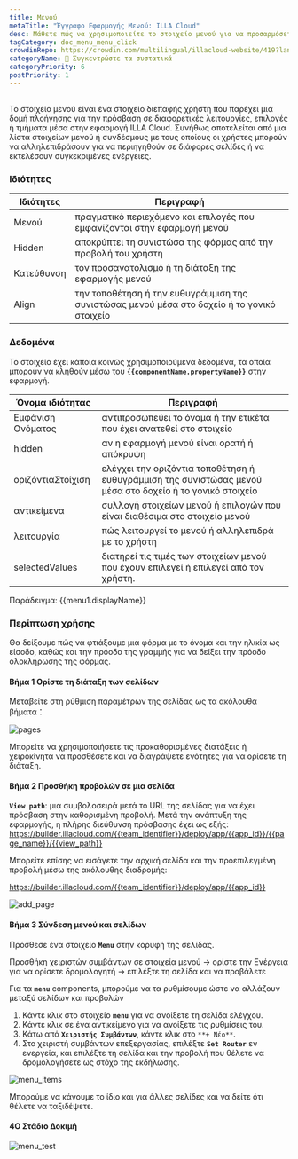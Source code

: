```yaml
---
title: Μενού
metaTitle: "Έγγραφο Εφαρμογής Μενού: ILLA Cloud"
desc: Μάθετε πώς να χρησιμοποιείτε το στοιχείο μενού για να προσαρμόσετε την εφαρμογή σας στο ILLA Cloud.
tagCategory: doc_menu_menu_click
crowdinRepo: https://crowdin.com/multilingual/illacloud-website/419?languages=el&filter=basic&value=0
categoryName: 🧬 Συγκεντρώστε τα συστατικά
categoryPriority: 6
postPriority: 1
---
```


## <h2 hidden>Τι είναι το Μενού?</h2>

Το στοιχείο μενού είναι ένα στοιχείο διεπαφής χρήστη που παρέχει μια δομή πλοήγησης για την πρόσβαση σε διαφορετικές λειτουργίες, επιλογές ή τμήματα μέσα στην εφαρμογή ILLA Cloud. Συνήθως αποτελείται από μια λίστα στοιχείων μενού ή συνδέσμους με τους οποίους οι χρήστες μπορούν να αλληλεπιδράσουν για να περιηγηθούν σε διάφορες σελίδες ή να εκτελέσουν συγκεκριμένες ενέργειες.

### Ιδιότητες

| Ιδιότητες   | Περιγραφή                                                                                                 |
| ----------- | --------------------------------------------------------------------------------------------------------- |
| Μενού       | πραγματικό περιεχόμενο και επιλογές που εμφανίζονται στην εφαρμογή μενού                                  |
| Hidden      | αποκρύπτει τη συνιστώσα της φόρμας από την προβολή του χρήστη                                             |
| Κατεύθυνση  | τον προσανατολισμό ή τη διάταξη της εφαρμογής μενού                                                       |
| Align       | την τοποθέτηση ή την ευθυγράμμιση της συνιστώσας μενού μέσα στο δοχείο ή το γονικό στοιχείο               |

### Δεδομένα

Το στοιχείο έχει κάποια κοινώς χρησιμοποιούμενα δεδομένα, τα οποία μπορούν να κληθούν μέσω του **`{{componentName.propertyName}}`** στην εφαρμογή.

| Όνομα ιδιότητας       | Περιγραφή                                                                                                                   |
| --------------------- | --------------------------------------------------------------------------------------------------------------------------- |
| Εμφάνιση Ονόματος     | αντιπροσωπεύει το όνομα ή την ετικέτα που έχει ανατεθεί στο στοιχείο                                                        |
| hidden                | αν η εφαρμογή μενού είναι ορατή ή απόκρυψη                                                                                  |
| οριζόντιαΣτοίχιση     | ελέγχει την οριζόντια τοποθέτηση ή ευθυγράμμιση της συνιστώσας μενού μέσα στο δοχείο ή το γονικό στοιχείο                   |
| αντικείμενα           | συλλογή στοιχείων μενού ή επιλογών που είναι διαθέσιμα στο στοιχείο μενού                                                   |
| λειτουργία            | πώς λειτουργεί το μενού ή αλληλεπιδρά με το χρήστη                                                                          |
| selectedValues        | διατηρεί τις τιμές των στοιχείων μενού που έχουν επιλεγεί ή επιλεγεί από τον χρήστη.                                        |

Παράδειγμα: {{menu1.displayName}}

### Περίπτωση χρήσης

Θα δείξουμε πώς να φτιάξουμε μια φόρμα με το όνομα και την ηλικία ως είσοδο, καθώς και την πρόοδο της γραμμής για να δείξει την πρόοδο ολοκλήρωσης της φόρμας.

#### Βήμα 1 Ορίστε τη διάταξη των σελίδων

Μεταβείτε στη ρύθμιση παραμέτρων της σελίδας ως τα ακόλουθα βήματα：

![pages](https://cdn.illacloud.com/official-website/img/docs/pages.png)

Μπορείτε να χρησιμοποιήσετε τις προκαθορισμένες διατάξεις ή χειροκίνητα να προσθέσετε και να διαγράψετε ενότητες για να ορίσετε τη διάταξη.

#### Βήμα 2 Προσθήκη προβολών σε μια σελίδα

**`View path`**: μια συμβολοσειρά μετά το URL της σελίδας για να έχει πρόσβαση στην καθορισμένη προβολή. Μετά την ανάπτυξη της εφαρμογής, η πλήρης διεύθυνση πρόσβασης έχει ως εξής: https://builder.illacloud.com/{{team_identifier}}/deploy/app/{{app_id}}/{{page_name}}/{{view_path}}

Μπορείτε επίσης να εισάγετε την αρχική σελίδα και την προεπιλεγμένη προβολή μέσω της ακόλουθης διαδρομής:

https://builder.illacloud.com/{{team_identifier}}/deploy/app/{{app_id}}

![add_page](https://cdn.illacloud.com/official-website/img/docs/add_page.png)

#### Βήμα 3 Σύνδεση μενού και σελίδων

Πρόσθεσε ένα στοιχείο **`Menu`** στην κορυφή της σελίδας.

Προσθήκη χειριστών συμβάντων σε στοιχεία μενού → ορίστε την Ενέργεια για να ορίσετε δρομολογητή → επιλέξτε τη σελίδα και να προβάλετε

Για τα **`menu`** components, μπορούμε να τα ρυθμίσουμε ώστε να αλλάζουν μεταξύ σελίδων και προβολών

1.  Κάντε κλικ στο στοιχείο **`menu`** για να ανοίξετε τη σελίδα ελέγχου.
2.  Κάντε κλικ σε ένα αντικείμενο για να ανοίξετε τις ρυθμίσεις του.
3.  Κάτω από **`Χειριστής Συμβάντων`**, κάντε κλικ στο `**+ Νέο**`.
4.  Στο χειριστή συμβάντων επεξεργασίας, επιλέξτε **`Set Router`** εν ενεργεία, και επιλέξτε τη σελίδα και την προβολή που θέλετε να δρομολογήσετε ως στόχο της εκδήλωσης.

![menu_items](https://cdn.illacloud.com/official-website/img/docs/menu_items.jpg)

Μπορούμε να κάνουμε το ίδιο και για άλλες σελίδες και να δείτε ότι θέλετε να ταξιδέψετε.

#### 4Ο Στάδιο Δοκιμή

![menu_test](https://cdn.illacloud.com/official-website/img/docs/menu_test.gif)
